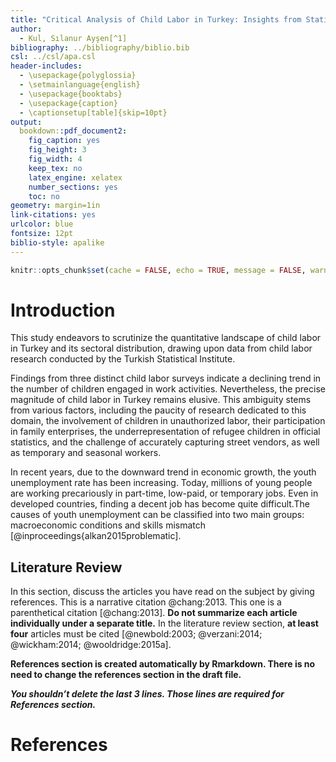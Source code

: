 ```yaml
---
title: "Critical Analysis of Child Labor in Turkey: Insights from Statistical Data"
author: 
  - Kul, Sılanur Ayşen[^1]
bibliography: ../bibliography/biblio.bib
csl: ../csl/apa.csl
header-includes:
  - \usepackage{polyglossia}
  - \setmainlanguage{english}
  - \usepackage{booktabs}
  - \usepackage{caption} 
  - \captionsetup[table]{skip=10pt}
output:
  bookdown::pdf_document2:
    fig_caption: yes
    fig_height: 3
    fig_width: 4
    keep_tex: no
    latex_engine: xelatex
    number_sections: yes
    toc: no
geometry: margin=1in
link-citations: yes
urlcolor: blue
fontsize: 12pt
biblio-style: apalike
---
```

```r
knitr::opts_chunk$set(cache = FALSE, echo = TRUE, message = FALSE, warning = FALSE)
```

<!-- ======================================================================= -->
<!-- ============================== FOOTNOTES ============================== -->
<!-- ======================================================================= -->
[^1]: 19080406



# Introduction
This study endeavors to scrutinize the quantitative landscape of child labor in Turkey and its sectoral distribution, drawing upon data from child labor research conducted by the Turkish Statistical Institute.

Findings from three distinct child labor surveys indicate a declining trend in the number of children engaged in work activities. Nevertheless, the precise magnitude of child labor in Turkey remains elusive. This ambiguity stems from various factors, including the paucity of research dedicated to this domain, the involvement of children in unauthorized labor, their participation in family enterprises, the underrepresentation of refugee children in official statistics, and the challenge of accurately capturing street vendors, as well as temporary and seasonal workers.

In recent years, due to the downward trend in economic growth, the youth unemployment rate has been increasing. Today, millions of young people are working precariously in part-time, low-paid, or temporary jobs. Even in developed countries, finding a decent job has become quite difficult.The causes of youth unemployment can be classified into two main groups: macroeconomic conditions and skills mismatch [@inproceedings{alkan2015problematic].


## Literature Review

In this section, discuss the articles you have read on the subject by giving references. This is a narrative citation @chang:2013. This one is a parenthetical citation [@chang:2013]. **Do not summarize each article individually under a separate title.** In the literature review section, **at least four** articles must be cited [@newbold:2003; @verzani:2014; @wickham:2014; @wooldridge:2015a].



**References section is created automatically by Rmarkdown. There is no need to change the references section in the draft file.**

**_You shouldn't delete the last 3 lines. Those lines are required for References section._**

\newpage
# References {#references}
<div id="refs"></div>
